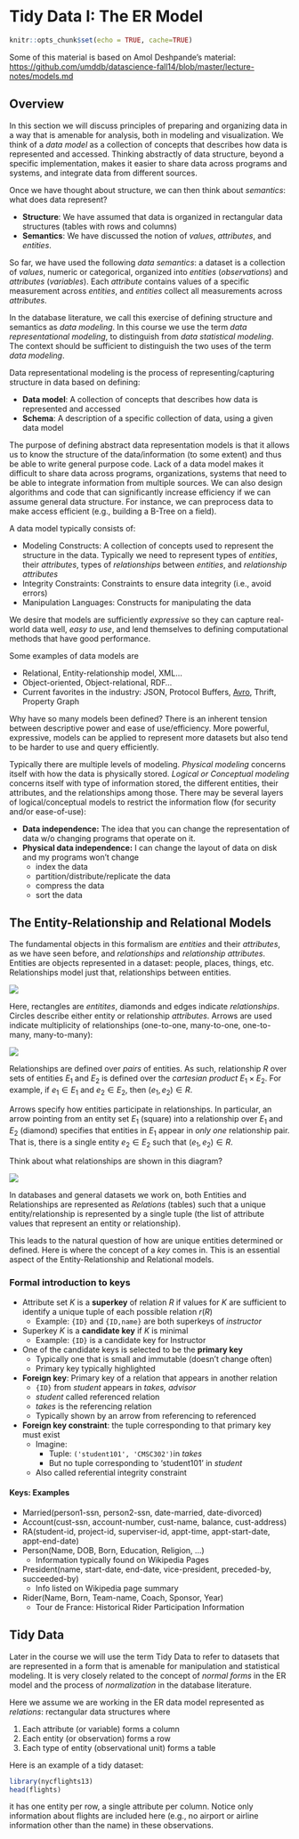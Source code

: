 # Tidy Data I: The ER Model

```r
knitr::opts_chunk$set(echo = TRUE, cache=TRUE)
```


Some of this material is based on Amol Deshpande's material: [https://github.com/umddb/datascience-fall14/blob/master/lecture-notes/models.md](https://github.com/umddb/datascience-fall14/blob/master/lecture-notes/models.md)

## Overview

In this section we will discuss principles of preparing and organizing data in a way that is amenable for analysis, both in modeling and visualization. We think of a _data model_ as a collection of concepts that describes how data is represented and accessed. Thinking abstractly of data structure, beyond a specific implementation, makes it easier to share data across programs and systems, and integrate data from different sources.

Once we have thought about structure, we can then think about _semantics_: what does data represent? 

- **Structure**: We have assumed that data is organized in rectangular data structures (tables with rows and columns)
- **Semantics**: We have discussed the notion of _values_, _attributes_, and _entities_. 

So far, we have used the following _data semantics_: a dataset is a collection of _values_, numeric or categorical, organized into _entities_ (_observations_) and _attributes_ (_variables_). Each _attribute_ contains values of a specific measurement across _entities_, and _entities_ collect all measurements across _attributes_. 

In the database literature, we call this exercise of defining structure and semantics as _data modeling_. In this course we use the term _data representational modeling_, to distinguish from _data statistical modeling_. The context should be sufficient to distinguish the two uses of the term _data modeling_.

Data representational modeling is the process of representing/capturing structure in data based on defining:

- **Data model**: A collection of concepts that describes how data is represented and accessed  
- **Schema**: A description of a specific collection of data, using a given data model  
    
The purpose of defining abstract data representation models is that it allows us to
know the structure of the data/information (to some extent) and thus be able to write general purpose code. Lack of a data model makes it difficult to share data across programs, organizations, systems that need to be able to integrate information from multiple sources. We can also design algorithms and code that can significantly increase efficiency if we can assume general data structure. For instance, we can preprocess data to make access efficient (e.g., building a B-Tree on a field).

A data model typically consists of:

- Modeling Constructs: A collection of concepts used to represent the structure in the data. Typically we need to represent types of *entities*, their *attributes*, types of *relationships* between *entities*, and *relationship attributes*  
- Integrity Constraints: Constraints to ensure data integrity (i.e., avoid errors)  
- Manipulation Languages: Constructs for manipulating the data  
    
We desire that models are sufficiently _expressive_ so they can capture real-world data well, _easy to use_, and lend themselves to defining computational methods that have good performance.

Some examples of data models are

- Relational, Entity-relationship model, XML...
- Object-oriented, Object-relational, RDF...
- Current favorites in the industry: JSON, Protocol Buffers, [Avro](http://avro.apache.org/docs/current/), Thrift, Property Graph

Why have so many models been defined? There is an inherent tension between descriptive power and ease of use/efficiency. More powerful, expressive, models can be applied to represent more datasets but also tend to be harder to use and query efficiently.

Typically there are multiple levels of modeling. _Physical modeling_ concerns itself with how the data is physically stored. _Logical or Conceptual modeling_ concerns itself with type of information stored, the different entities, their attributes, and the relationships among those. There may be several layers of logical/conceptual models to restrict the information flow (for security and/or ease-of-use):

- **Data independence:** The idea that you can change the representation of data w/o changing programs that operate on it.  
- **Physical data independence:** I can change the layout of data on disk and my programs won't change
    - index the data
    - partition/distribute/replicate the data
    - compress the data
    - sort the data

## The Entity-Relationship and Relational Models

The fundamental objects in this formalism are _entities_ and their _attributes_, as we have seen before, and _relationships_ and _relationship attributes_. Entities are objects represented in a dataset: people, places, things, etc. Relationships model just that, relationships between entities.

![](img/er.png)

Here, rectangles are _entitites_, diamonds and edges indicate _relationships_. Circles describe either entity or relationship _attributes_. Arrows are used indicate multiplicity of relationships (one-to-one, many-to-one, one-to-many, many-to-many):

![](img/relationships.png)

Relationships are defined over _pairs_ of entities. As such, relationship $R$ over sets of entities $E_1$ and $E_2$ is defined over the _cartesian product_ $E_1 \times E_2$. For example, if $e_1 \in E_1$ and $e_2 \in E_2$, then  $(e_1, e_2) \in R$.

Arrows specify how entities participate in relationships. In particular, an arrow pointing from an entity set $E_1$ (square) into a relationship over $E_1$ and $E_2$ (diamond) specifies that entities in $E_1$ appear in _only one_ relationship pair. That is, there is a single entity $e_2 \in E_2$ such that $(e_1,e_2) \in R$.

Think about what relationships are shown in this diagram?

![](img/er2.png)

In databases and general datasets we work on, both Entities and Relationships are represented as _Relations_ (tables) such that a unique entity/relationship is represented by a single tuple (the list of attribute values that represent an entity or relationship). 

This leads to the natural question of how are unique entities determined or defined. Here is where the concept of a _key_ comes in. This is an essential aspect of the Entity-Relationship and Relational models. 

### Formal introduction to keys

- Attribute set $K$ is a **superkey** of relation $R$ if values for $K$ are sufficient to identify a unique tuple of each possible relation $r(R)$ 
    - Example:  `{ID}` and `{ID,name}` are both superkeys of *instructor*
- Superkey $K$ is a **candidate key** if $K$ is minimal
    - Example:  `{ID}` is a candidate key for Instructor
- One of the candidate keys is selected to be the **primary key**
    - Typically one that is small and immutable (doesn’t change often)
    - Primary key typically highlighted 
- **Foreign key**: Primary key of a relation that appears in another relation
    - `{ID}` from *student* appears in *takes, advisor*
    - *student* called referenced relation
    - *takes* is the referencing relation 
    - Typically shown by an arrow from referencing to referenced
- **Foreign key constraint**: the tuple corresponding to that primary key must exist
    - Imagine:
        - Tuple: `('student101', 'CMSC302') `in *takes*
        - But no tuple corresponding to 'student101' in *student*
    - Also called referential integrity constraint

#### Keys: Examples

- Married(person1-ssn, person2-ssn, date-married, date-divorced)
- Account(cust-ssn, account-number, cust-name, balance, cust-address)
- RA(student-id, project-id, superviser-id, appt-time, appt-start-date, appt-end-date)
- Person(Name, DOB, Born, Education, Religion, ...)
    - Information typically found on Wikipedia Pages
- President(name, start-date, end-date, vice-president, preceded-by, succeeded-by)
    - Info listed on Wikipedia page summary
- Rider(Name, Born, Team-name, Coach, Sponsor, Year)
    - Tour de France: Historical Rider Participation Information  

## Tidy Data

Later in the course we will use the term Tidy Data to refer to datasets that are represented in a form that is amenable for manipulation and statistical modeling. It is very closely related to the concept of _normal forms_ in the ER model and the process of _normalization_ in the database literature.

Here we assume we are working in the ER data model represented as _relations_: rectangular data structures where

1. Each attribute (or variable) forms a column  
2. Each entity (or observation) forms a row  
3. Each type of entity (observational unit) forms a table  

Here is an example of a tidy dataset: 

```r
library(nycflights13)
head(flights)
```

it has one entity per row, a single attribute per column. Notice only information about flights are included here (e.g., no airport or airline information other than the name) in these observations.

